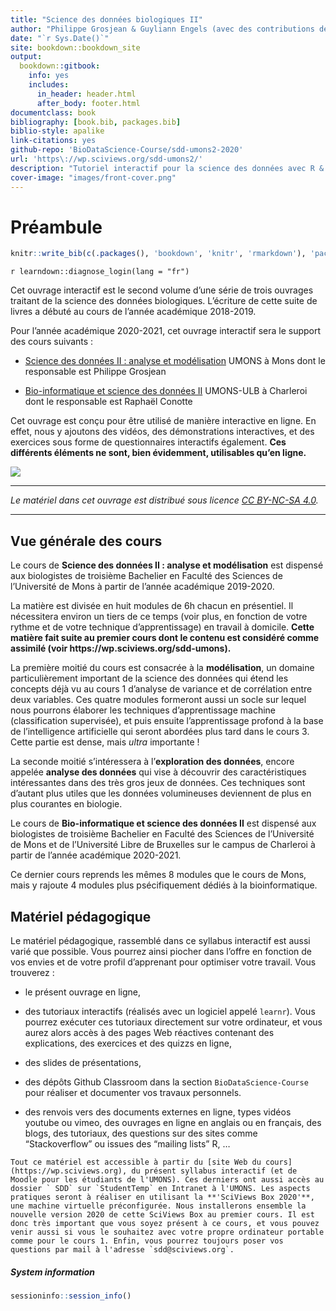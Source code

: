```yaml
--- 
title: "Science des données biologiques II"
author: "Philippe Grosjean & Guyliann Engels (avec des contributions de Raphaël Conotte)"
date: "`r Sys.Date()`"
site: bookdown::bookdown_site
output:
  bookdown::gitbook:
    info: yes
    includes:
      in_header: header.html
      after_body: footer.html
documentclass: book
bibliography: [book.bib, packages.bib]
biblio-style: apalike
link-citations: yes
github-repo: 'BioDataScience-Course/sdd-umons2-2020'
url: 'https\://wp.sciviews.org/sdd-umons2/'
description: "Tutoriel interactif pour la science des données avec R & SciViews-R II."
cover-image: "images/front-cover.png"
---
```


# Préambule {-}

```r
knitr::write_bib(c(.packages(), 'bookdown', 'knitr', 'rmarkdown'), 'packages.bib')
```

`r learndown::diagnose_login(lang = "fr")`

Cet ouvrage interactif est le second volume d'une série de trois ouvrages traitant de la science des données biologiques. L'écriture de cette suite de livres a débuté au cours de l'année académique 2018-2019. 

Pour l'année académique 2020-2021, cet ouvrage interactif sera le support des cours suivants\ :

- [Science des données II : analyse et modélisation](http://applications.umons.ac.be/web/fr/pde/2020-2021/ue/US-B3-SCBIOL-006-M.htm) UMONS à Mons dont le responsable est Philippe Grosjean

- [Bio-informatique et science des données II](http://applications.umons.ac.be/web/fr/pde/2020-2021/ue/US-B3-SCBIOL-940-C.htm) UMONS-ULB à Charleroi dont le responsable est Raphaël Conotte

Cet ouvrage est conçu pour être utilisé de manière interactive en ligne. En effet, nous y ajoutons des vidéos, des démonstrations interactives, et des exercices sous forme de questionnaires interactifs également. **Ces différents éléments ne sont, bien évidemment, utilisables qu'en ligne.**

![](images/front-cover.jpg)

----

_Le matériel dans cet ouvrage est distribué sous licence [CC BY-NC-SA 4.0](https://creativecommons.org/licenses/by-nc-sa/4.0/deed.fr)._

----

## Vue générale des cours {-}

Le cours de  **Science des données II : analyse et modélisation**  est dispensé aux biologistes de troisième Bachelier en Faculté des Sciences de l'Université de Mons à partir de l'année académique 2019-2020.

La matière est divisée en huit modules de 6h chacun en présentiel. Il nécessitera environ un tiers de ce temps (voir plus, en fonction de votre rythme et de votre technique d'apprentissage) en travail à domicile. **Cette matière fait suite au premier cours dont le contenu est considéré comme assimilé (voir https://wp.sciviews.org/sdd-umons).**

<!-- A faire: un diagramme qui montre la relation entre ces différents modules, et avec les modules du cours 1 -->

La première moitié du cours est consacrée à la **modélisation**, un domaine particulièrement important de la science des données qui étend les concepts déjà vu au cours 1 d'analyse de variance et de corrélation entre deux variables. Ces quatre modules formeront aussi un socle sur lequel nous pourrons élaborer les techniques d'apprentissage machine (classification supervisée), et puis ensuite l'apprentissage profond à la base de l'intelligence artificielle qui seront abordées plus tard dans le cours 3. Cette partie est dense, mais *ultra* importante\ !

La seconde moitié s'intéressera à l'**exploration des données**, encore appelée **analyse des données** qui vise à découvrir des caractéristiques intéressantes dans des très gros jeux de données. Ces techniques sont d'autant plus utiles que les données volumineuses deviennent de plus en plus courantes en biologie.

Le cours de  **Bio-informatique et science des données II**  est dispensé aux biologistes de troisième Bachelier en Faculté des Sciences de l'Université de Mons et de l'Université Libre de Bruxelles sur le campus de Charleroi à partir de l'année académique 2020-2021.

Ce dernier cours reprends les mêmes 8 modules que le cours de Mons, mais y rajoute 4 modules plus psécifiquement dédiés à la bioinformatique.

## Matériel pédagogique {-}

Le matériel pédagogique, rassemblé dans ce syllabus interactif est aussi varié que possible. Vous pourrez ainsi piocher dans l'offre en fonction de vos envies et de votre profil d'apprenant pour optimiser votre travail. Vous trouverez\ :

- le présent ouvrage en ligne,

- des tutoriaux interactifs (réalisés avec un logiciel appelé `learnr`). Vous pourrez exécuter ces tutoriaux directement sur votre ordinateur, et vous aurez alors accès à des pages Web réactives contenant des explications, des exercices et des quizzs en ligne,

- des slides de présentations,

- des dépôts Github Classroom dans la section `BioDataScience-Course` pour réaliser et documenter vos travaux personnels.

- des renvois vers des documents externes en ligne, types vidéos youtube ou vimeo, des ouvrages en ligne en anglais ou en français, des blogs, des tutoriaux, des questions sur des sites comme "Stackoverflow" ou issues des "mailing lists" R, ...

```block
Tout ce matériel est accessible à partir du [site Web du cours](https://wp.sciviews.org), du présent syllabus interactif (et de Moodle pour les étudiants de l'UMONS). Ces derniers ont aussi accès au dossier ` SDD` sur `StudentTemp` en Intranet à l'UMONS. Les aspects pratiques seront à réaliser en utilisant la **'SciViews Box 2020'**, une machine virtuelle préconfigurée. Nous installerons ensemble la nouvelle version 2020 de cette SciViews Box au premier cours. Il est donc très important que vous soyez présent à ce cours, et vous pouvez venir aussi si vous le souhaitez avec votre propre ordinateur portable comme pour le cours 1. Enfin, vous pourrez toujours poser vos questions par mail à l'adresse `sdd@sciviews.org`.
```

##### System information {-}

```r
sessioninfo::session_info()
```
